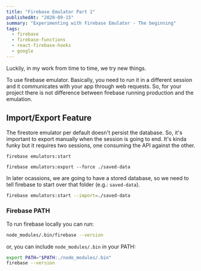 ```yaml
---
title: "Firebase Emulator Part 1"
publishedAt: "2020-09-15"
summary: "Experimenting with Firebase Emulator - The beginning"
tags:
  - firebase
  - firebase-functions
  - react-firebase-hooks
  - google
---
```


Luckily, in my work from time to time, we try new things.

To use firebase emulator. Basically, you need to run it in a different session and it communicates with your app through web requests. So, for your project there is not difference between firebase running production and the emulation.

## Import/Export Feature

The firestore emulator per default doesn't persist the database. So, it's important to export manually when the session is going to end. It's kinda funky but it requires two sessions, one consuming the API against the other.

```bash:session 1
firebase emulators:start
```

```bash:session 2
firebase emulators:export --force ./saved-data
```

In later ocassions, we are going to have a stored database, so we need to tell firebase to start over that folder (e.g.: `saved-data`).

```bash
firebase emulators:start --import=./saved-data
```

### Firebase PATH

To run firebase locally you can run:

```bash
node_modules/.bin/firebase --version
```

or, you can include `node_modules/.bin` in your PATH:

```bash
export PATH="$PATH:./node_modules/.bin"
firebase --version
```
